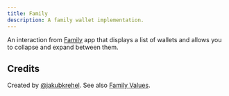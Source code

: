 ```yaml
---
title: Family
description: A family wallet implementation.
---
```


An interaction from [Family](https://family.co/) app that displays a list of wallets and allows you to collapse and expand between them. 

<ComponentPreview 
  name="family-wallet-demo"  
  classNameComponentContainer='min-h-[500px]' 
/>

## Credits

Created by [@jakubkrehel](https://x.com/jakubkrehel). See also [Family Values](https://benji.org/family-values).
